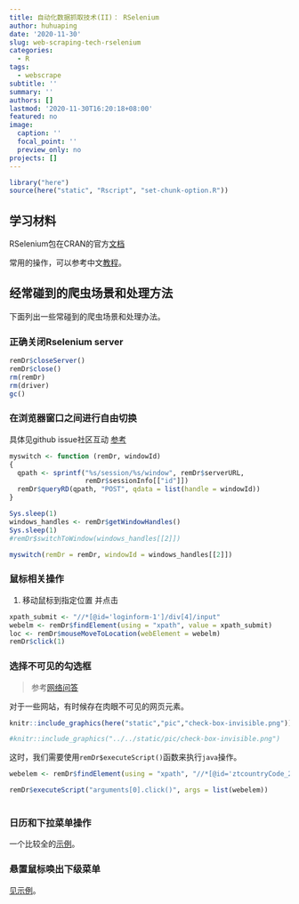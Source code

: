 ```yaml
---
title: 自动化数据抓取技术(II)： RSelenium
author: huhuaping
date: '2020-11-30'
slug: web-scraping-tech-rselenium
categories:
  - R
tags:
  - webscrape
subtitle: ''
summary: ''
authors: []
lastmod: '2020-11-30T16:20:18+08:00'
featured: no
image:
  caption: ''
  focal_point: ''
  preview_only: no
projects: []
---
```


```r
library("here")
source(here("static", "Rscript", "set-chunk-option.R"))
```


## 学习材料

RSelenium包在CRAN的官方[文档](https://cran.r-project.org/web/packages/RSelenium/vignettes/basics.html#introduction)

常用的操作，可以参考中文[教程](https://blog.csdn.net/weixin_40628687/article/details/79008995)。

## 经常碰到的爬虫场景和处理方法

下面列出一些常碰到的爬虫场景和处理办法。

### 正确关闭Rselenium server

```r
remDr$closeServer()
remDr$close()
rm(remDr)
rm(driver)
gc()
```


### 在浏览器窗口之间进行自由切换

具体见github issue社区互动 [参考](https://github.com/ropensci/RSelenium/issues/143)

```r
myswitch <- function (remDr, windowId) 
{
  qpath <- sprintf("%s/session/%s/window", remDr$serverURL, 
                   remDr$sessionInfo[["id"]])
  remDr$queryRD(qpath, "POST", qdata = list(handle = windowId))
}

Sys.sleep(1)
windows_handles <- remDr$getWindowHandles()
Sys.sleep(1)
#remDr$switchToWindow(windows_handles[[2]])

myswitch(remDr = remDr, windowId = windows_handles[[2]])


```


### 鼠标相关操作

1. 移动鼠标到指定位置 并点击

```r
xpath_submit <- "//*[@id='loginform-1']/div[4]/input"
webelm <- remDr$findElement(using = "xpath", value = xpath_submit)
loc <- remDr$mouseMoveToLocation(webElement = webelm)
remDr$click(1)
```


### 选择不可见的勾选框

> 参考[网络问答](https://stackoverflow.com/questions/46253566/selenium-cant-click-specific-checkbox)

对于一些网站，有时候存在肉眼不可见的网页元素。

```r
knitr::include_graphics(here("static","pic","check-box-invisible.png"))

#knitr::include_graphics("../../static/pic/check-box-invisible.png")
```


这时，我们需要使用`remDr$executeScript()`函数来执行`java`操作。

```r
webelem <- remDr$findElement(using = "xpath", "//*[@id='ztcountryCode_273_check']")

remDr$executeScript("arguments[0].click()", args = list(webelem))
  
```


### 日历和下拉菜单操作

一个比较全的[示例](https://towardsdatascience.com/climbing-mt-whitney-with-web-browser-automation-and-r-b11dcf9353b2)。

### 悬置鼠标唤出下级菜单 

[见示例](https://stackoverflow.com/questions/37307379/how-to-click-a-link-in-a-hover-menu-with-selenium-webdriver)。





